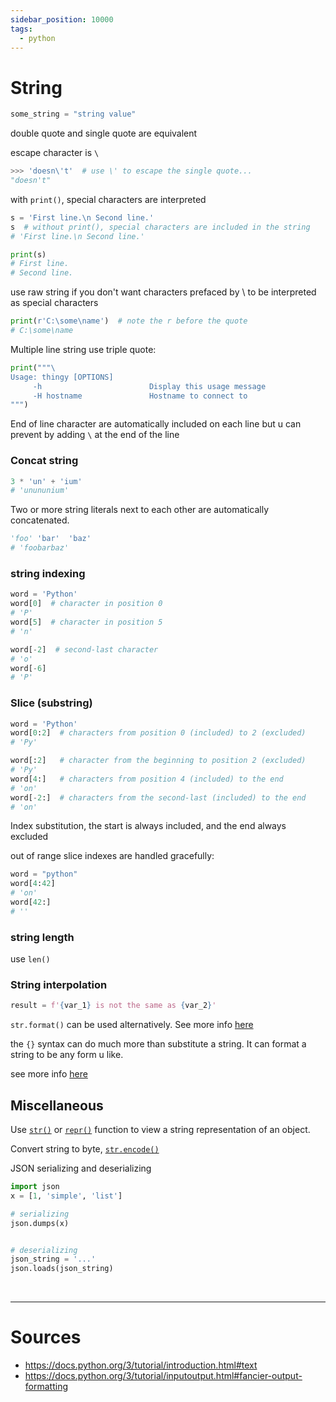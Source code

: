 ```yaml
---
sidebar_position: 10000
tags:
  - python
---
```


# String

```python title= showLineNumbers
some_string = "string value"
```

double quote and single quote are equivalent

escape character is `\`
```python title= showLineNumbers
>>> 'doesn\'t'  # use \' to escape the single quote...
"doesn't"
```

with `print()`, special characters are interpreted

```python title= showLineNumbers
s = 'First line.\n Second line.' 
s  # without print(), special characters are included in the string
# 'First line.\n Second line.'

print(s)  
# First line.
# Second line.
```

<Admonition type="info" title="info"> 

use raw string if you don't want characters prefaced by \ to be interpreted as special characters

```python title= showLineNumbers
print(r'C:\some\name')  # note the r before the quote
# C:\some\name
```

</Admonition>

Multiple line string use triple quote:
```python title= showLineNumbers
print("""\
Usage: thingy [OPTIONS]
     -h                        Display this usage message
     -H hostname               Hostname to connect to
""")
```

<Admonition type="note" title="note"> 

End of line character are automatically <Color color="var(--secondary-font-color)"> included on each line </Color> but u can prevent by adding `\` at the end of the line

</Admonition>

### Concat string

```python title= showLineNumbers
3 * 'un' + 'ium'
# 'unununium'
```

Two or more <Color color="var(--primary-font-color)"> string literals </Color> next to each other are automatically concatenated.

```python title= showLineNumbers
'foo' 'bar'  'baz'
# 'foobarbaz'
```

### string indexing

```python title= showLineNumbers
word = 'Python'
word[0]  # character in position 0
# 'P'
word[5]  # character in position 5
# 'n'

word[-2]  # second-last character
# 'o'
word[-6]
# 'P'
```

### Slice (substring)

```python title= showLineNumbers
word = 'Python'
word[0:2]  # characters from position 0 (included) to 2 (excluded)
# 'Py'

word[:2]   # character from the beginning to position 2 (excluded)
# 'Py'
word[4:]   # characters from position 4 (included) to the end
# 'on'
word[-2:]  # characters from the second-last (included) to the end
# 'on'
```

<Admonition type="note" title="note"> 

Index substitution, the start is always included, and the end always excluded

</Admonition>

<Admonition type="note" title="note"> 

out of range slice indexes are handled gracefully:

```python title= showLineNumbers
word = "python"
word[4:42]
# 'on'
word[42:]
# ''
```
</Admonition>

### string length

use `len()`


### String interpolation

```python title= showLineNumbers
result = f'{var_1} is not the same as {var_2}'
```

<Admonition type="tip" title="later"> 

`str.format()` can be used alternatively. See more info [here](https://docs.python.org/3/library/stdtypes.html#str.format)

</Admonition>

<Admonition type="tip" title="later"> 

the `{}` syntax can do much more than substitute a string. It can format a string to be any form u like.

see more info [here](https://docs.python.org/3/reference/lexical_analysis.html#f-strings)

</Admonition>

## Miscellaneous

Use [`str()`](https://docs.python.org/3/library/stdtypes.html#str) or [`repr()`](https://docs.python.org/3/library/functions.html#repr) function to view a string representation of an object.

Convert string to byte, [`str.encode()`](https://docs.python.org/3/library/stdtypes.html#str.encode)

JSON serializing and deserializing
```python title= showLineNumbers
import json
x = [1, 'simple', 'list']

# serializing
json.dumps(x)


# deserializing
json_string = '...'
json.loads(json_string)
```

<br/>

---

# Sources

- https://docs.python.org/3/tutorial/introduction.html#text
- https://docs.python.org/3/tutorial/inputoutput.html#fancier-output-formatting